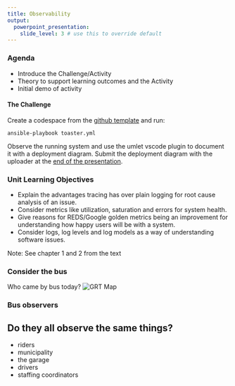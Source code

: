 ---
title: Observability
output:
  powerpoint_presentation:
    slide_level: 3 # use this to override default
---

### Agenda

- Introduce the Challenge/Activity
- Theory to support learning outcomes and the Activity
- Initial demo of activity

#### The Challenge

Create a codespace from the [github template](https://github.com/rhildred/info8985-observability) and run:

```
ansible-playbook toaster.yml
```

Observe the running system and use the umlet vscode plugin to document it with a deployment diagram. Submit the deployment diagram with the uploader at the [end of the presentation](#Upload).

### Unit Learning Objectives

- Explain the advantages tracing has over plain logging for root cause analysis of an issue.
- Consider metrics like utilization, saturation and errors for system health.
- Give reasons for REDS/Google golden metrics being an improvement for understanding how happy users will be with a system.
- Consider logs, log levels and log models as a way of understanding software issues.

Note: See chapter 1 and 2 from the text

### Consider the bus
Who came by bus today?
![GRT Map](images/transitMap.jpeg)

### Bus observers
## Do they all observe the same things?
- riders
- municipality
- the garage
- drivers
- staffing coordinators
